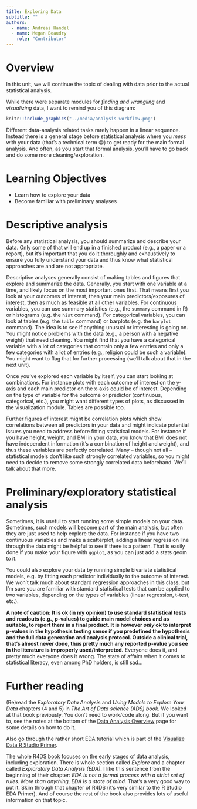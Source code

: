 ```yaml
---
title: Exploring Data  
subtitle: ""
authors: 
  - name: Andreas Handel
  - name: Megan Beaudry
    role: "Contributor"
---
```



# Overview

In this unit, we will continue the topic of dealing with data prior to the actual statistical analysis.

While there were separate modules for _finding and wrangling_ and _visualizing_ data, I want to remind you of this diagram:

```r
knitr::include_graphics("../media/analysis-workflow.png")
```

Different data-analysis related tasks rarely happen in a linear sequence. Instead there is a general stage before statistical analysis where you _mess_ with your data (that's a technical term 😁) to get ready for the main formal analysis. And often, as you start that formal analysis, you'll have to go back and do some more cleaning/exploration.



# Learning Objectives

* Learn how to explore your data
* Become familiar with preliminary analyses



# Descriptive analysis

Before any statistical analysis, you should summarize and describe your data. Only some of that will end up in a finished product (e.g., a paper or a report), but it's important that you do it thoroughly and exhaustively to ensure you fully understand your data and thus know what statistical approaches are and are not appropriate.

Descriptive analyses generally consist of making tables and figures that explore and summarize the data. Generally, you start with one variable at a time, and likely focus on the most important ones first. That means first you look at your outcomes of interest, then your main predictors/exposures of interest, then as much as feasible at all other variables. For continuous variables, you can use summary statistics (e.g., the `summary` command in R) or histograms (e.g. the `hist` command). For categorical variables, you can look at tables (e.g. the `table` command) or barplots (e.g. the `barplot` command). The idea is to see if anything unusual or interesting is going on. You might notice problems with the data (e.g., a person with a negative weight) that need cleaning. You might find that you have a categorical variable with a lot of categories that contain only a few entries and only a few categories with a lot of entries (e.g., religion could be such a variable). You might want to flag that for further processing (we'll talk about that in the next unit).

Once you've explored each variable by itself, you can start looking at combinations. For instance plots with each outcome of interest on the y-axis and each main predictor on the x-axis could be of interest. Depending on the type of variable for the outcome or predictor (continuous, categorical, etc.), you might want different types of plots, as discussed in the visualization module. Tables are possible too.

Further figures of interest might be correlation plots which show correlations between all predictors in your data and might indicate potential issues you need to address before fitting statistical models. For instance if you have height, weight, and BMI in your data, you know that BMI does not have independent information (it's a combination of height and weight), and thus these variables are perfectly correlated. Many -- though not all -- statistical models don't like such strongly correlated variables, so you might need to decide to remove some strongly correlated data beforehand. We'll talk about that more.



# Preliminary/exploratory statistical analysis

Sometimes, it is useful to start running some simple models on your data. Sometimes, such models will become part of the main analysis, but often they are just used to help explore the data. For instance if you have two continuous variables and make a scatterplot, adding a linear regression line through the data might be helpful to see if there is a pattern. That is easily done if you make your figure with `ggplot`, as you can just add a stats geom to it.

You could also explore your data by running simple bivariate statistical models, e.g. by fitting each predictor individually to the outcome of interest. We won't talk much about standard regression approaches in this class, but I'm sure you are familiar with standard statistical tests that can be applied to two variables, depending on the types of variables (linear regression, t-test, etc.).

**A note of caution: It is ok (in my opinion) to use standard statistical tests and readouts (e.g., p-values) to guide main model choices and as suitable, to report them in a final product. It is however _only_ ok to interpret p-values in the hypothesis testing sense if you predefined the hypothesis and the full data generation and analysis protocol. Outside a clinical trial, that's almost never done, thus pretty much any reported p-value you see in the literature is improperly used/interpreted.** Everyone does it, and pretty much everyone does it wrong. The state of affairs when it comes to statistical literacy, even among PhD holders, is still sad...


# Further reading

(Re)read the _Exploratory Data Analysis_ and _Using Models to Explore Your Data_ chapters (4 and 5) in _The Art of Data science (ADS) book._ We looked at that book previously. You don't need to work/code along. But if you want to, see the notes at the bottom of the [Data Analysis Overview](Data_Analysis_Overview.qmd) page for some details on how to do it.

Also go through the rather short EDA tutorial which is part of the [Visualize Data R Studio Primer](https://rstudio.cloud/learn/primers/3).

The whole [R4DS book](https://r4ds.had.co.nz/) focuses on the early stages of data analysis, including exploration. There is whole section called _Explore_ and a chapter called _Exploratory Data Analysis (EDA)_. I like this sentence from the beginning of their chapter: _EDA is not a formal process with a strict set of rules. More than anything, EDA is a state of mind._ That's a very good way to put it. Skim through that chapter of R4DS (it's very similar to the R Studio EDA Primer). And of course the rest of the book also provides lots of useful information on that topic. 



